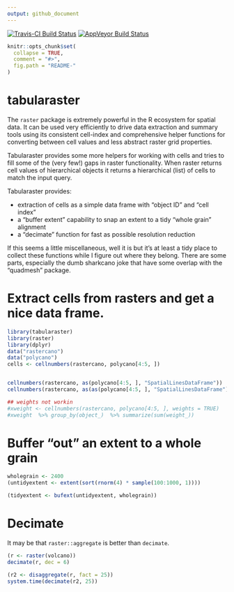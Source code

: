 ```yaml
---
output: github_document
---
```


[![Travis-CI Build Status](https://travis-ci.org/mdsumner/tabularaster.svg?branch=master)](https://travis-ci.org/mdsumner/tabularaster)
[![AppVeyor Build Status](https://ci.appveyor.com/api/projects/status/github/mdsumner/tabularaster?branch=master&svg=true)](https://ci.appveyor.com/project/mdsumner/tabularaster)

<!-- README.md is generated from README.Rmd. Please edit that file -->

```r
knitr::opts_chunk$set(
  collapse = TRUE,
  comment = "#>",
  fig.path = "README-"
)
```

# tabularaster

The `raster` package is extremely powerful in the R ecosystem for spatial data. It can be used very efficiently to 
drive data extraction and summary tools using its consistent cell-index and comprehensive helper functions for converting between cell values and less abstract raster grid properties. 

Tabularaster provides some more helpers for working with cells and tries to fill some of the (very few!) gaps in raster functionality. When raster returns cell values of hierarchical objects it returns a hierarchical (list) of cells to match the input query. 

Tabularaster provides: 

- extraction of cells as a simple data frame with "object ID" and "cell index"
- a "buffer extent" capability to snap an extent to a tidy "whole grain" alignment
- a "decimate" function for fast as possible resolution reduction

If this seems a little miscellaneous, well it is but it's at least a tidy place to collect these functions while I figure out where they belong. There are some parts, especially the dumb sharkcano joke that have some overlap with the "quadmesh" package. 

# Extract cells from rasters and get a nice data frame.

```r
library(tabularaster)
library(raster)
library(dplyr)
data("rastercano")
data("polycano")
cells <- cellnumbers(rastercano, polycano[4:5, ])


cellnumbers(rastercano, as(polycano[4:5, ], "SpatialLinesDataFrame"))
cellnumbers(rastercano, as(as(polycano[4:5, ], "SpatialLinesDataFrame"), "SpatialPointsDataFrame"))

## weights not workin
#xweight <- cellnumbers(rastercano, polycano[4:5, ], weights = TRUE)
#xweight  %>% group_by(object_)  %>% summarize(sum(weight_))

```
# Buffer "out" an extent to a whole grain

```r
wholegrain <- 2400
(untidyextent <- extent(sort(rnorm(4) * sample(100:1000, 1))))

(tidyextent <- bufext(untidyextent, wholegrain))
```

# Decimate

 It may be that `raster::aggregate` is better than `decimate`. 
 
```r
(r <- raster(volcano))
decimate(r, dec = 6)

(r2 <- disaggregate(r, fact = 25))
system.time(decimate(r2, 25))
```
